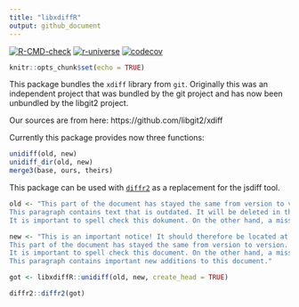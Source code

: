 ```yaml
---
title: "libxdiffR"
output: github_document
---
```

[![R-CMD-check](https://github.com/JanMarvin/libxdiffR/actions/workflows/check-standard.yaml/badge.svg)](https://github.com/JanMarvin/libxdiffR/actions/workflows/check-standard.yaml)
[![r-universe](https://janmarvin.r-universe.dev/badges/libxdiffR)](https://janmarvin.r-universe.dev/libxdiffR)
[![codecov](https://codecov.io/gh/JanMarvin/libxdiffR/graph/badge.svg?token=9PERJAFW24)](https://codecov.io/gh/JanMarvin/libxdiffR)

```r
knitr::opts_chunk$set(echo = TRUE)
```

This package bundles the `xdiff` library from `git`. Originally this was an independent project that was bundled by the git project and has now been unbundled by the libgit2 project.

Our sources are from here: https://github.com/libgit2/xdiff

Currently this package provides now three functions:
```r
unidiff(old, new)
unidiff_dir(old, new)
merge3(base, ours, theirs)
```

This package can be used with [`diffr2`](https://github.com/JanMarvin/diffr2) as a replacement for the jsdiff tool.

```r

old <- "This part of the document has stayed the same from version to version.  It shouldn't be shown if it doesn't change.  Otherwise, that would not be helping to compress the size of the changes.
This paragraph contains text that is outdated. It will be deleted in the near future.
It is important to spell check this dokument. On the other hand, a misspelled word isn't the end of the world. Nothing in the rest of this paragraph needs to be changed. Things can be added after it."

new <- "This is an important notice! It should therefore be located at the beginning of this document!
This part of the document has stayed the same from version to version.  It shouldn't be shown if it doesn't change.  Otherwise, that would not be helping to compress the size of the changes.
It is important to spell check this document. On the other hand, a misspelled word isn't the end of the world. Nothing in the rest of this paragraph needs to be changed. Things can be added after it.
This paragraph contains important new additions to this document."

got <- libxdiffR::unidiff(old, new, create_head = TRUE)

diffr2::diffr2(got)
```

